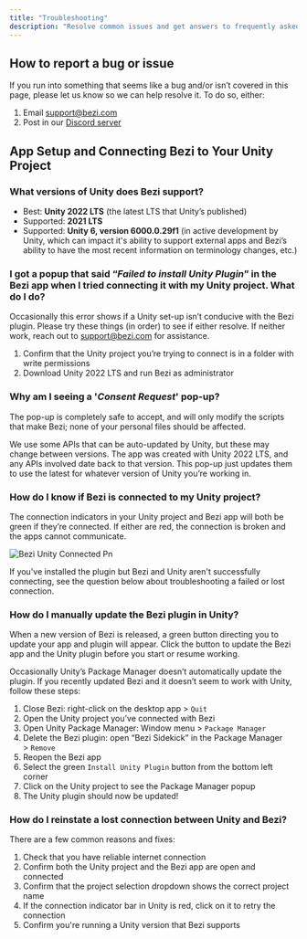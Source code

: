 ```yaml
---
title: "Troubleshooting"
description: "Resolve common issues and get answers to frequently asked questions."
---
```


## How to report a bug or issue

If you run into something that seems like a bug and/or isn’t covered in this page, please let us know so we can help resolve it. To do so, either:

1. Email [support@bezi.com](mailto:support@bezi.com)
2. Post in our [Discord server](https://discord.com/invite/UKWB46HTT9)

## **App Setup and Connecting Bezi to Your Unity Project**

### **What versions of Unity does Bezi support?**

- Best: **Unity 2022 LTS** (the latest LTS that Unity’s published)
- Supported: **2021 LTS**
- Supported: **Unity 6, version 6000.0.29f1** (in active development by Unity, which can impact it's ability to support external apps and Bezi’s ability to have the most recent information on terminology changes, etc.)

### **I got a popup that said “_Failed to install Unity Plugin_” in the Bezi app when I tried connecting it with my Unity project. What do I do?**

Occasionally this error shows if a Unity set-up isn’t conducive with the Bezi plugin. Please try these things (in order) to see if either resolve. If neither work, reach out to [support@bezi.com](mailto:support@bezi.com) for assistance.

1. Confirm that the Unity project you’re trying to connect is in a folder with write permissions
2. Download Unity 2022 LTS and run Bezi as administrator

### **Why am I seeing a '_Consent Request_' pop-up?**

The pop-up is completely safe to accept, and will only modify the scripts that make Bezi; none of your personal files should be affected.

We use some APIs that can be auto-updated by Unity, but these may change between versions. The app was created with Unity 2022 LTS, and any APIs involved date back to that version. This pop-up just updates them to use the latest for whatever version of Unity you’re working in.

### **How do I know if Bezi is connected to my Unity project?**

The connection indicators in your Unity project and Bezi app will both be green if they’re connected. If either are red, the connection is broken and the apps cannot communicate.

![Bezi Unity Connected Pn](/bezi-unity-connected.png)

If you've installed the plugin but Bezi and Unity aren't successfully connecting, see the question below about troubleshooting a failed or lost connection.

### **How do I manually update the Bezi plugin in Unity?**

When a new version of Bezi is released, a green button directing you to update your app and plugin will appear. Click the button to update the Bezi app and the Unity plugin before you start or resume working. 

Occasionally Unity’s Package Manager doesn’t automatically update the plugin. If you recently updated Bezi and it doesn’t seem to work with Unity, follow these steps:

1. Close Bezi: right-click on the desktop app \> `Quit`
2. Open the Unity project you’ve connected with Bezi
3. Open Unity Package Manager: Window menu \> `Package Manager`
4. Delete the Bezi plugin: open “Bezi Sidekick” in the Package Manager \> `Remove`
5. Reopen the Bezi app
6. Select the green `Install Unity Plugin` button from the bottom left corner
7. Click on the Unity project to see the Package Manager popup
8. The Unity plugin should now be updated\!

### **How do I reinstate a lost connection between Unity and Bezi?**

There are a few common reasons and fixes:

1. Check that you have reliable internet connection
2. Confirm both the Unity project and the Bezi app are open and connected
3. Confirm that the project selection dropdown shows the correct project name
4. If the connection indicator bar in Unity is red, click on it to retry the connection
5. Confirm you're running a Unity version that Bezi supports